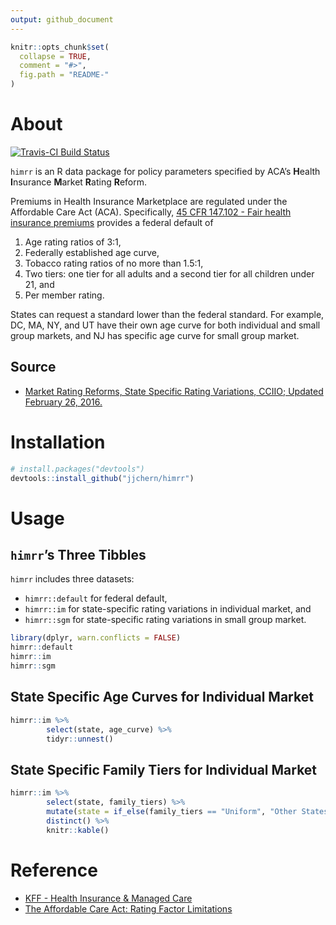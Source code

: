 ```yaml
---
output: github_document
---
```


<!-- README.md is generated from README.Rmd. Please edit that file -->

```r
knitr::opts_chunk$set(
  collapse = TRUE,
  comment = "#>",
  fig.path = "README-"
)
```

# About

[![Travis-CI Build Status](https://travis-ci.org/jjchern/himrr.svg?branch=master)](https://travis-ci.org/jjchern/himrr)

`himrr` is an R data package for policy parameters specified by ACA's **H**ealth **I**nsurance **M**arket **R**ating **R**eform.

Premiums in Health Insurance Marketplace are regulated under the Affordable Care Act (ACA).
Specifically, [45 CFR 147.102 - Fair health insurance premiums](https://www.law.cornell.edu/cfr/text/45/147.102) provides a federal default of 

1. Age rating ratios of 3:1,
2. Federally established age curve,
3. Tobacco rating ratios of no more than 1.5:1, 
4. Two tiers: one tier for all adults and a second tier for all children under 21, and
5. Per member rating. 

States can request a standard lower than the federal standard. 
For example, DC, MA, NY, and UT have their own age curve for both individual and small group markets, and NJ has specific age curve for small group market. 

## Source

- [Market Rating Reforms, State Specific Rating Variations, CCIIO; Updated February 26, 2016.](https://www.cms.gov/CCIIO/Programs-and-Initiatives/Health-Insurance-Market-Reforms/state-rating.html)

# Installation

```r
# install.packages("devtools")
devtools::install_github("jjchern/himrr")
```

# Usage

## `himrr`'s Three Tibbles

`himrr` includes three datasets:

- `himrr::default` for federal default, 
- `himrr::im` for state-specific rating variations in individual market, and 
- `himrr::sgm` for state-specific rating variations in small group market.

```r
library(dplyr, warn.conflicts = FALSE)
himrr::default
himrr::im
himrr::sgm
```

## State Specific Age Curves for Individual Market

```r
himrr::im %>% 
        select(state, age_curve) %>% 
        tidyr::unnest() 
```

## State Specific Family Tiers for Individual Market

```r
himrr::im %>% 
        select(state, family_tiers) %>% 
        mutate(state = if_else(family_tiers == "Uniform", "Other States", state)) %>% 
        distinct() %>% 
        knitr::kable()
```

# Reference

- [KFF - Health Insurance & Managed Care](http://kff.org/state-category/health-insurance-managed-care/)
- [The Affordable Care Act: Rating Factor Limitations](http://coventryhealthcare.com/web/groups/public/@cvty_corporate_chc/documents/webcontent/c084481.pdf)
